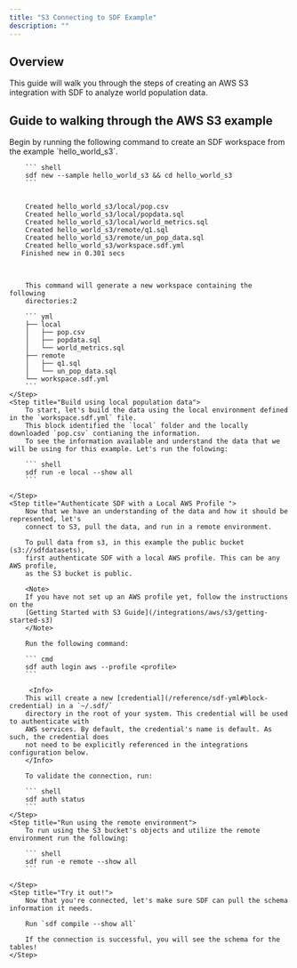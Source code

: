 ```yaml
---
title: "S3 Connecting to SDF Example"
description: ""
---
```


## Overview

This guide will walk you through the steps of creating an AWS S3 
integration with SDF to analyze world population data. 

## Guide to walking through the AWS S3 example

<Steps>
    <Step title="Create Hello World S3 Workspace from Example">
        Begin by running the following command to create an SDF workspace from the example 
        `hello_world_s3`.

        ``` shell 
        sdf new --sample hello_world_s3 && cd hello_world_s3
        ```

<div className="bg-[#0F1117] dark:bg-codeblock rounded-xl dark:ring-1 dark:ring-gray-800/50 relative">
<pre style={{ fontFamily: 'monospace', backgroundColor: 'transparent' }} className='language-shell'>
<code className='language-shell'>
&nbsp;&nbsp;&nbsp;&nbsp;Created&nbsp;hello_world_s3/local/pop.csv
&nbsp;&nbsp;&nbsp;&nbsp;Created&nbsp;hello_world_s3/local/popdata.sql
&nbsp;&nbsp;&nbsp;&nbsp;Created&nbsp;hello_world_s3/local/world_metrics.sql
&nbsp;&nbsp;&nbsp;&nbsp;Created&nbsp;hello_world_s3/remote/q1.sql
&nbsp;&nbsp;&nbsp;&nbsp;Created&nbsp;hello_world_s3/remote/un_pop_data.sql
&nbsp;&nbsp;&nbsp;&nbsp;Created&nbsp;hello_world_s3/workspace.sdf.yml
&nbsp;&nbsp;&nbsp;Finished&nbsp;new&nbsp;in&nbsp;0.301&nbsp;secs

</code>
</pre>
</div>

        This command will generate a new workspace containing the following 
        directories:2

        ``` yml
        ├── local
        │   ├── pop.csv
        │   ├── popdata.sql
        │   └── world_metrics.sql
        ├── remote
        │   ├── q1.sql
        │   └── un_pop_data.sql
        └── workspace.sdf.yml
        ```
    </Step>
    <Step title="Build using local population data">
        To start, let's build the data using the local environment defined in the `workspace.sdf.yml` file.
        This block identified the `local` folder and the locally downloaded `pop.csv` contianing the information. 
        To see the information available and understand the data that we will be using for this example. Let's run the folowing:

        ``` shell
        sdf run -e local --show all
        ```

    </Step>
    <Step title="Authenticate SDF with a Local AWS Profile ">
        Now that we have an understanding of the data and how it should be represented, let's
        connect to S3, pull the data, and run in a remote environment.
        
        To pull data from s3, in this example the public bucket (s3://sdfdatasets), 
        first authenticate SDF with a local AWS profile. This can be any AWS profile, 
        as the S3 bucket is public.

        <Note> 
        If you have not set up an AWS profile yet, follow the instructions on the 
        [Getting Started with S3 Guide](/integrations/aws/s3/getting-started-s3)
        </Note>

        Run the following command:
    
        ``` cmd
        sdf auth login aws --profile <profile>
        ```

         <Info>
        This will create a new [credential](/reference/sdf-yml#block-credential) in a `~/.sdf/` 
        directory in the root of your system. This credential will be used to authenticate with 
        AWS services. By default, the credential's name is default. As such, the credential does 
        not need to be explicitly referenced in the integrations configuration below.
        </Info>

        To validate the connection, run:
        
        ``` shell
        sdf auth status
        ```
    </Step>
    <Step title="Run using the remote environment">
        To run using the S3 bucket's objects and utilize the remote environment run the following:

        ``` shell
        sdf run -e remote --show all
        ```
        
    </Step>
    <Step title="Try it out!">
        Now that you're connected, let's make sure SDF can pull the schema information it needs. 

        Run `sdf compile --show all`

        If the connection is successful, you will see the schema for the tables!
    </Step>
</Steps>
